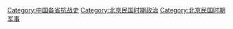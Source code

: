 [[Category:中国各省抗战史|Category:中国各省抗战史]]
[[Category:北京民国时期政治|Category:北京民国时期政治]]
[[Category:北京民国时期军事|Category:北京民国时期军事]]